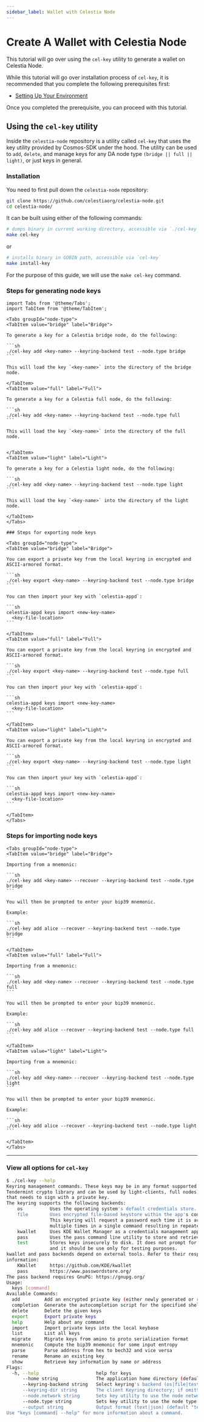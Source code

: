 ```yaml
---
sidebar_label: Wallet with Celestia Node
---
```


# Create A Wallet with Celestia Node

This tutorial will go over using the `cel-key` utility
to generate a wallet on Celestia Node.

While this tutorial will go over installation process
of `cel-key`, it is recommended that you complete
the following prerequisites first:

* [Setting Up Your Environment](../nodes/environment)

Once you completed the prerequisite, you can proceed with this
tutorial.

## Using the `cel-key` utility

Inside the `celestia-node` repository is a utility called `cel-key` that uses
the key utility provided by Cosmos-SDK under the hood. The utility can be
used to `add`, `delete`, and manage keys for any DA node
type `(bridge || full || light)`, or just keys in general.

### Installation

You need to first pull down the `celestia-node` repository:

```sh
git clone https://github.com/celestiaorg/celestia-node.git
cd celestia-node/
```

It can be built using either of the following commands:

```sh
# dumps binary in current working directory, accessible via `./cel-key`
make cel-key
```

or

```sh
# installs binary in GOBIN path, accessible via `cel-key`
make install-key
```

For the purpose of this guide, we will use the `make cel-key` command.

### Steps for generating node keys

````mdx-code-block
import Tabs from '@theme/Tabs';
import TabItem from '@theme/TabItem';

<Tabs groupId="node-type">
<TabItem value="bridge" label="Bridge">

To generate a key for a Celestia bridge node, do the following:

```sh
./cel-key add <key-name> --keyring-backend test --node.type bridge
```

This will load the key `<key-name>` into the directory of the bridge node.

</TabItem>
<TabItem value="full" label="Full">

To generate a key for a Celestia full node, do the following:

```sh
./cel-key add <key-name> --keyring-backend test --node.type full
```

This will load the key `<key-name>` into the directory of the full node.


</TabItem>
<TabItem value="light" label="Light">

To generate a key for a Celestia light node, do the following:

```sh
./cel-key add <key-name> --keyring-backend test --node.type light
```

This will load the key `<key-name>` into the directory of the light node.

</TabItem>
</Tabs>

### Steps for exporting node keys

<Tabs groupId="node-type">
<TabItem value="bridge" label="Bridge">

You can export a private key from the local keyring in encrypted and ASCII-armored format.

```sh
./cel-key export <key-name> --keyring-backend test --node.type bridge
```

You can then import your key with `celestia-appd`:

```sh
celestia-appd keys import <new-key-name> 
  <key-file-location>
```

</TabItem>
<TabItem value="full" label="Full">

You can export a private key from the local keyring in encrypted and ASCII-armored format.

```sh
./cel-key export <key-name> --keyring-backend test --node.type full
```

You can then import your key with `celestia-appd`:

```sh
celestia-appd keys import <new-key-name> 
  <key-file-location>
```

</TabItem>
<TabItem value="light" label="Light">

You can export a private key from the local keyring in encrypted and ASCII-armored format.

```sh
./cel-key export <key-name> --keyring-backend test --node.type light
```

You can then import your key with `celestia-appd`:

```sh
celestia-appd keys import <new-key-name> 
  <key-file-location>
```

</TabItem>
</Tabs>
````

### Steps for importing node keys

````mdx-code-block
<Tabs groupId="node-type">
<TabItem value="bridge" label="Bridge">

Importing from a mnemonic:

```sh
./cel-key add <key-name> --recover --keyring-backend test --node.type bridge
```

You will then be prompted to enter your bip39 mnemonic.

Example:

```sh
./cel-key add alice --recover --keyring-backend test --node.type bridge
```

</TabItem>
<TabItem value="full" label="Full">

Importing from a mnemonic:

```sh
./cel-key add <key-name> --recover --keyring-backend test --node.type full
```

You will then be prompted to enter your bip39 mnemonic.

Example:

```sh
./cel-key add alice --recover --keyring-backend test --node.type full
```

</TabItem>
<TabItem value="light" label="Light">

Importing from a mnemonic:

```sh
./cel-key add <key-name> --recover --keyring-backend test --node.type light
```

You will then be prompted to enter your bip39 mnemonic.

Example:

```sh
./cel-key add alice --recover --keyring-backend test --node.type light
```

</TabItem>
</Tabs>
````

---

### View all options for `cel-key`

```sh
$ ./cel-key --help
Keyring management commands. These keys may be in any format supported by the
Tendermint crypto library and can be used by light-clients, full nodes, or any other application
that needs to sign with a private key.
The keyring supports the following backends:
    os          Uses the operating system's default credentials store.
    file        Uses encrypted file-based keystore within the app's configuration directory.
                This keyring will request a password each time it is accessed, which may occur
                multiple times in a single command resulting in repeated password prompts.
    kwallet     Uses KDE Wallet Manager as a credentials management application.
    pass        Uses the pass command line utility to store and retrieve keys.
    test        Stores keys insecurely to disk. It does not prompt for a password to be unlocked
                and it should be use only for testing purposes.
kwallet and pass backends depend on external tools. Refer to their respective documentation for more
information:
    KWallet     https://github.com/KDE/kwallet
    pass        https://www.passwordstore.org/
The pass backend requires GnuPG: https://gnupg.org/
Usage:
  keys [command]
Available Commands:
  add         Add an encrypted private key (either newly generated or recovered), encrypt it, and save to <name> file
  completion  Generate the autocompletion script for the specified shell
  delete      Delete the given keys
  export      Export private keys
  help        Help about any command
  import      Import private keys into the local keybase
  list        List all keys
  migrate     Migrate keys from amino to proto serialization format
  mnemonic    Compute the bip39 mnemonic for some input entropy
  parse       Parse address from hex to bech32 and vice versa
  rename      Rename an existing key
  show        Retrieve key information by name or address
Flags:
  -h, --help                     help for keys
      --home string              The application home directory (default "~")
      --keyring-backend string   Select keyring's backend (os|file|test) (default "os")
      --keyring-dir string       The client Keyring directory; if omitted, the default 'home' directory will be used
      --node.network string      Sets key utility to use the node network's directory (e.g. ~/.celestia-light-mynetwork if --node.network MyNetwork is passed). (default "arabica-1")
      --node.type string         Sets key utility to use the node type's directory (e.g. ~/.celestia-light-arabica-1 if --node.type light is passed).
      --output string            Output format (text|json) (default "text")
Use "keys [command] --help" for more information about a command.
```
